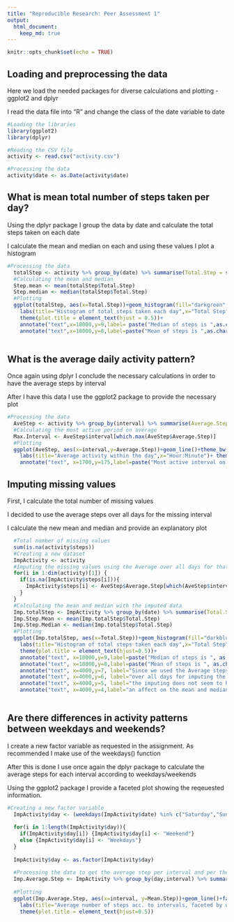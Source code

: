 ---
title: "Reproducible Research: Peer Assessment 1"
output: 
  html_document:
    keep_md: true
---

```{r setup, include=FALSE}
knitr::opts_chunk$set(echo = TRUE)
```

## Loading and preprocessing the data

Here we load the needed packages for diverse calculations and plotting - ggplot2
and dplyr

I read the data file into "R" and change the class of the date variable to date

```{r}
#Loading the libraries
library(ggplot2)
library(dplyr)

#Reading the CSV file
activity <- read.csv("activity.csv")

#Processing the data
activity$date <- as.Date(activity$date)

```

## What is mean total number of steps taken per day?

Using the dplyr package I group the data by date and calculate the total steps taken on each date

I calculate the mean and median on each and using these values I plot a histogram

```{r echo=TRUE}
#Processing the data
  totalStep <- activity %>% group_by(date) %>% summarise(Total.Step = sum(steps, na.rm=T))
  #Calculating the mean and median
  Step.mean <- mean(totalStep$Total.Step)
  Step.median <- median(totalStep$Total.Step)
  #Plotting
  ggplot(totalStep, aes(x=Total.Step))+geom_histogram(fill="darkgreen",col="black")+theme_bw()+
    labs(title="Histogram of total steps taken each day",x="Total Step")+
    theme(plot.title = element_text(hjust = 0.5))+
    annotate("text",x=18000,y=9,label= paste("Median of steps is ",as.character(Step.median)))+
    annotate("text",x=18000,y=8,label=paste("Mean of steps is ",as.character(round(Step.mean,digits = 2))))
  
``` 


## What is the average daily activity pattern?

Once again using dplyr I conclude the necessary calculations in order to have the
average steps by interval

After I have this data I use the ggplot2 package to provide the necessary plot

```{r echo=TRUE}
#Processing the data
  AveStep <- activity %>% group_by(interval) %>% summarise(Average.Step = mean(steps, na.rm=T))
  #Calculating the most active period on average
  Max.Interval <- AveStep$interval[which.max(AveStep$Average.Step)]
  #Plotting
  ggplot(AveStep, aes(x=interval,y=Average.Step))+geom_line()+theme_bw()+
    labs(title="Average activity within the day",x="Hour:Minute")+ theme(plot.title = element_text(hjust=0.5))+
    annotate("text", x=1700,y=175,label=paste("Most active interval on average is ",as.character(Max.Interval)))

```

## Imputing missing values

First, I calculate the total number of missing values

I decided to use the average steps over all days for the missing interval

I calculate the new mean and median and provide an explanatory plot 
```{r echo = TRUE}
  #Total number of missing values
  sum(is.na(activity$steps))
  #Creating a new dataset
  ImpActivity <- activity
  #Imputing the missing values using the Average over all days for that interval
  for(i in 1:dim(activity)[1]) {
    if(is.na(ImpActivity$steps[i])){
      ImpActivity$steps[i] <- AveStep$Average.Step[which(AveStep$interval==ImpActivity$interval[i])]
    }
  }
  #Calculating the mean and median with the imputed data
  Imp.totalStep <- ImpActivity %>% group_by(date) %>% summarise(Total.Step = sum(steps))
  Imp.Step.Mean <- mean(Imp.totalStep$Total.Step)
  Imp.Step.Median <- median(Imp.totalStep$Total.Step)
  #Plotting
  ggplot(Imp.totalStep, aes(x=Total.Step))+geom_histogram(fill="darkblue",col="black")+theme_bw()+
    labs(title="Histogram of total steps taken each day",x="Total Step")+
    theme(plot.title = element_text(hjust=0.5))+
    annotate("text", x=18000,y=9,label=paste("Median of steps is ", as.character(Step.median)))+
    annotate("text", x=18000,y=8,label=paste("Mean of steps is ", as.character(round(Step.mean,digits=2))))+
    annotate("text", x=4000,y=7, label="Since we used the Average steps")+
    annotate("text", x=4000,y=6, label="over all days for imputing the data")+
    annotate("text", x=4000,y=5, label="the imputing does not seem to have" )+
    annotate("text", x=4000,y=4,label="an affect on the mean and median")
  
```


## Are there differences in activity patterns between weekdays and weekends?

I create a new factor variable as requested in the assignment. As recommended I make
use of the weekdays() function

After this is done I use once again the dplyr package to calculate the average steps
for each interval according to weekdays/weekends

Using the ggplot2 package I provide a faceted plot showing the reqeuested information.

```{r echo=TRUE}
#Creating a new factor variable
  ImpActivity$day <- (weekdays(ImpActivity$date) %in% c("Saturday","Sunday")) 
  
  for(i in 1:length(ImpActivity$day)){
    if(ImpActivity$day[i]) {ImpActivity$day[i] <- "Weekend"}
    else {ImpActivity$day[i] <- "Weekdays"}
  }
  
  ImpActivity$day <- as.factor(ImpActivity$day)
  
  #Processing the data to get the average step per interval and per the new day variable
  Imp.Average.Step <- ImpActivity %>% group_by(day,interval) %>% summarise(Mean.Step = mean(steps))
  
  #Plotting
  ggplot(Imp.Average.Step, aes(x=interval, y=Mean.Step))+geom_line()+facet_wrap(~day)+theme_bw()+
    labs(title="Average number of steps acc. to intervals, faceted by weekends/weekdays",x = "Interval", y="Average number of steps")+
    theme(plot.title = element_text(hjust=0.5))
 
```

